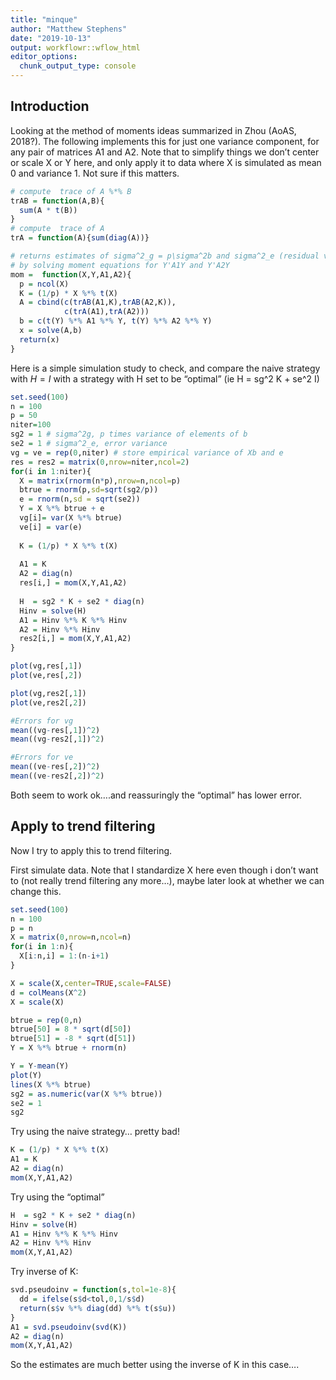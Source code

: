 ```yaml
---
title: "minque"
author: "Matthew Stephens"
date: "2019-10-13"
output: workflowr::wflow_html
editor_options:
  chunk_output_type: console
---
```


## Introduction

Looking at the  method of moments ideas summarized in Zhou (AoAS, 2018?).
The following implements this for just one variance component, for any pair of matrices A1 and A2.
Note that to simplify things we don't center or scale X or Y here, and only apply it to data
where X is simulated as mean 0 and variance 1. Not sure if this matters.
```r
# compute  trace of A %*% B
trAB = function(A,B){
  sum(A * t(B))
}
# compute  trace of A
trA = function(A){sum(diag(A))}

# returns estimates of sigma^2_g = p\sigma^2b and sigma^2_e (residual variance)
# by solving moment equations for Y'A1Y and Y'A2Y
mom =  function(X,Y,A1,A2){
  p = ncol(X)
  K = (1/p) * X %*% t(X)
  A = cbind(c(trAB(A1,K),trAB(A2,K)), 
            c(trA(A1),trA(A2)))
  b = c(t(Y) %*% A1 %*% Y, t(Y) %*% A2 %*% Y)
  x = solve(A,b)
  return(x)
}
```

Here is a simple simulation study to check, and compare the naive strategy with $H=I$ with
a strategy with H set to be "optimal" (ie H = sg^2 K + se^2 I)
```r
set.seed(100)
n = 100
p = 50
niter=100
sg2 = 1 # sigma^2g, p times variance of elements of b
se2 = 1 # sigma^2_e, error variance
vg = ve = rep(0,niter) # store empirical variance of Xb and e
res = res2 = matrix(0,nrow=niter,ncol=2)
for(i in 1:niter){
  X = matrix(rnorm(n*p),nrow=n,ncol=p)
  btrue = rnorm(p,sd=sqrt(sg2/p))
  e = rnorm(n,sd = sqrt(se2))
  Y = X %*% btrue + e
  vg[i]= var(X %*% btrue)
  ve[i] = var(e)
  
  K = (1/p) * X %*% t(X)
  
  A1 = K
  A2 = diag(n)
  res[i,] = mom(X,Y,A1,A2)
  
  H  = sg2 * K + se2 * diag(n)
  Hinv = solve(H)
  A1 = Hinv %*% K %*% Hinv
  A2 = Hinv %*% Hinv
  res2[i,] = mom(X,Y,A1,A2)
}

plot(vg,res[,1])
plot(ve,res[,2])

plot(vg,res2[,1])
plot(ve,res2[,2])

#Errors for vg
mean((vg-res[,1])^2)
mean((vg-res2[,1])^2)

#Errors for ve
mean((ve-res[,2])^2)
mean((ve-res2[,2])^2)

```

Both seem to work ok....and reassuringly the "optimal" has lower error.


## Apply to trend filtering

Now I try to apply this to trend filtering.

First simulate data. Note that I standardize X here even though i don't want to (not really trend filtering any more...), maybe later look at whether we can change this.
```r
set.seed(100)
n = 100
p = n
X = matrix(0,nrow=n,ncol=n)
for(i in 1:n){
  X[i:n,i] = 1:(n-i+1)
}

X = scale(X,center=TRUE,scale=FALSE)
d = colMeans(X^2)
X = scale(X)

btrue = rep(0,n)
btrue[50] = 8 * sqrt(d[50])
btrue[51] = -8 * sqrt(d[51])
Y = X %*% btrue + rnorm(n)

Y = Y-mean(Y)
plot(Y)
lines(X %*% btrue)
sg2 = as.numeric(var(X %*% btrue))
se2 = 1
sg2
```


Try using the naive strategy... pretty bad!
```r
K = (1/p) * X %*% t(X)
A1 = K
A2 = diag(n)
mom(X,Y,A1,A2)
```

Try using the "optimal"
```r
H  = sg2 * K + se2 * diag(n)
Hinv = solve(H)
A1 = Hinv %*% K %*% Hinv
A2 = Hinv %*% Hinv
mom(X,Y,A1,A2)
```


Try inverse of K:
```r
svd.pseudoinv = function(s,tol=1e-8){
  dd = ifelse(s$d<tol,0,1/s$d)
  return(s$v %*% diag(dd) %*% t(s$u))
}
A1 = svd.pseudoinv(svd(K))
A2 = diag(n)
mom(X,Y,A1,A2)
```


So the estimates are much better using the inverse of K in this case....

